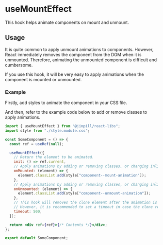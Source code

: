 
<Meta title="Hooks/useMountEffect" />
<Styles />

# useMountEffect

This hook helps animate components on mount and unmount.

## Usage

It is quite common to apply unmount animations to components. However, React immediately removes the component from the DOM when it is unmounted. Therefore, animating the unmounted component is difficult and cumbersome.

If you use this hook, it will be very easy to apply animations when the component is mounted or unmounted.

### Example

Firstly, add styles to animate the component in your CSS file.

And then, refer to the example code below to add or remove classes to apply animations.

```jsx
import { useMountEffect } from "@jinpill/react-libs";
import style from "./style.module.css";

const SomeComponent = () => {
  const ref = useRef(null);

  useMountEffect({
    // Return the element to be animated.
    init: () => ref.current,
    // Apply animations by adding or removing classes, or changing inline styles directly.
    onMounted: (element) => {
      element.classList.add(style["component--mount-animation"]);
    },
    // Apply animations by adding or removing classes, or changing inline styles directly.
    onUnmounted: (element) => {
      element.classList.add(style["component--unmount-animation"]);
    },
    // This hook will removes the clone element after the animation is completed.
    // However, it is recommended to set a timeout in case the clone remains.
    timeout: 500,
  });

  return <div ref={ref}>{/* Contents */}</div>;
};

export default SomeComponent;
```
